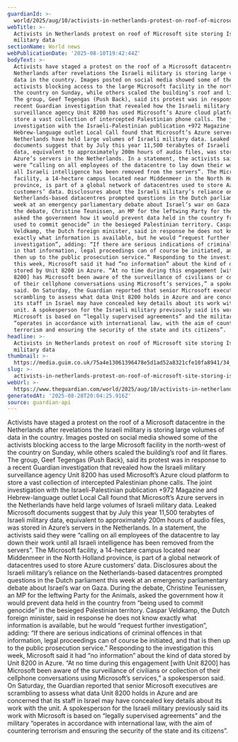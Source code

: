 ```yaml
---
guardianId: >-
  world/2025/aug/10/activists-in-netherlands-protest-on-roof-of-microsoft-site-storing-israeli-military-data
webTitle: >-
  Activists in Netherlands protest on roof of Microsoft site storing Israeli
  military data
sectionName: World news
webPublicationDate: '2025-08-10T19:42:44Z'
bodyText: >-
  Activists have staged a protest on the roof of a Microsoft datacentre in the
  Netherlands after revelations the Israeli military is storing large volumes of
  data in the country. Images posted on social media showed some of the
  activists blocking access to the large Microsoft facility in the north-west of
  the country on Sunday, while others scaled the building’s roof and lit flares.
  The group, Geef Tegengas (Push Back), said its protest was in response to a
  recent Guardian investigation that revealed how the Israeli military
  surveillance agency Unit 8200 has used Microsoft’s Azure cloud platform to
  store a vast collection of intercepted Palestinian phone calls. The joint
  investigation with the Israeli-Palestinian publication +972 Magazine and
  Hebrew-language outlet Local Call found that Microsoft’s Azure servers in the
  Netherlands have held large volumes of Israeli military data. Leaked Microsoft
  documents suggest that by July this year 11,500 terabytes of Israeli military
  data, equivalent to approximately 200m hours of audio files, was stored in
  Azure’s servers in the Netherlands. In a statement, the activists said they
  were “calling on all employees of the datacentre to lay down their work until
  all Israeli intelligence has been removed from the servers”. The Microsoft
  facility, a 14-hectare campus located near Middenmeer in the North Holland
  province, is part of a global network of datacentres used to store Azure
  customers’ data. Disclosures about the Israeli military’s reliance on the
  Netherlands-based datacentres prompted questions in the Dutch parliament this
  week at an emergency parliamentary debate about Israel’s war on Gaza. During
  the debate, Christine Teunissen, an MP for the leftwing Party for the Animals,
  asked the government how it would prevent data held in the country from “being
  used to commit genocide” in the besieged Palestinian territory. Caspar
  Veldkamp, the Dutch foreign minister, said in response he does not know
  exactly what information is available, but he would “request further
  investigation”, adding: “If there are serious indications of criminal offences
  in that information, legal proceedings can of course be initiated, and that is
  then up to the public prosecution service.” Responding to the investigation
  this week, Microsoft said it had “no information” about the kind of data
  stored by Unit 8200 in Azure. “At no time during this engagement [with Unit
  8200] has Microsoft been aware of the surveillance of civilians or collection
  of their cellphone conversations using Microsoft’s services,” a spokesperson
  said. On Saturday, the Guardian reported that senior Microsoft executives are
  scrambling to assess what data Unit 8200 holds in Azure and are concerned that
  its staff in Israel may have concealed key details about its work with the
  unit. A spokesperson for the Israeli military previously said its work with
  Microsoft is based on “legally supervised agreements” and the military
  “operates in accordance with international law, with the aim of countering
  terrorism and ensuring the security of the state and its citizens”.
headline: >-
  Activists in Netherlands protest on roof of Microsoft site storing Israeli
  military data
thumbnail: >-
  https://media.guim.co.uk/75a4e13061396478e5d1ad52a8321cfe10fa8941/34_0_1405_1124/500.jpg
slug: >-
  activists-in-netherlands-protest-on-roof-of-microsoft-site-storing-israeli-military-data
webUrl: >-
  https://www.theguardian.com/world/2025/aug/10/activists-in-netherlands-protest-on-roof-of-microsoft-site-storing-israeli-military-data
generatedAt: '2025-08-28T20:04:25.916Z'
source: guardian-api
---
```

Activists have staged a protest on the roof of a Microsoft datacentre in the Netherlands after revelations the Israeli military is storing large volumes of data in the country. Images posted on social media showed some of the activists blocking access to the large Microsoft facility in the north-west of the country on Sunday, while others scaled the building’s roof and lit flares. The group, Geef Tegengas (Push Back), said its protest was in response to a recent Guardian investigation that revealed how the Israeli military surveillance agency Unit 8200 has used Microsoft’s Azure cloud platform to store a vast collection of intercepted Palestinian phone calls. The joint investigation with the Israeli-Palestinian publication +972 Magazine and Hebrew-language outlet Local Call found that Microsoft’s Azure servers in the Netherlands have held large volumes of Israeli military data. Leaked Microsoft documents suggest that by July this year 11,500 terabytes of Israeli military data, equivalent to approximately 200m hours of audio files, was stored in Azure’s servers in the Netherlands. In a statement, the activists said they were “calling on all employees of the datacentre to lay down their work until all Israeli intelligence has been removed from the servers”. The Microsoft facility, a 14-hectare campus located near Middenmeer in the North Holland province, is part of a global network of datacentres used to store Azure customers’ data. Disclosures about the Israeli military’s reliance on the Netherlands-based datacentres prompted questions in the Dutch parliament this week at an emergency parliamentary debate about Israel’s war on Gaza. During the debate, Christine Teunissen, an MP for the leftwing Party for the Animals, asked the government how it would prevent data held in the country from “being used to commit genocide” in the besieged Palestinian territory. Caspar Veldkamp, the Dutch foreign minister, said in response he does not know exactly what information is available, but he would “request further investigation”, adding: “If there are serious indications of criminal offences in that information, legal proceedings can of course be initiated, and that is then up to the public prosecution service.” Responding to the investigation this week, Microsoft said it had “no information” about the kind of data stored by Unit 8200 in Azure. “At no time during this engagement [with Unit 8200] has Microsoft been aware of the surveillance of civilians or collection of their cellphone conversations using Microsoft’s services,” a spokesperson said. On Saturday, the Guardian reported that senior Microsoft executives are scrambling to assess what data Unit 8200 holds in Azure and are concerned that its staff in Israel may have concealed key details about its work with the unit. A spokesperson for the Israeli military previously said its work with Microsoft is based on “legally supervised agreements” and the military “operates in accordance with international law, with the aim of countering terrorism and ensuring the security of the state and its citizens”.
